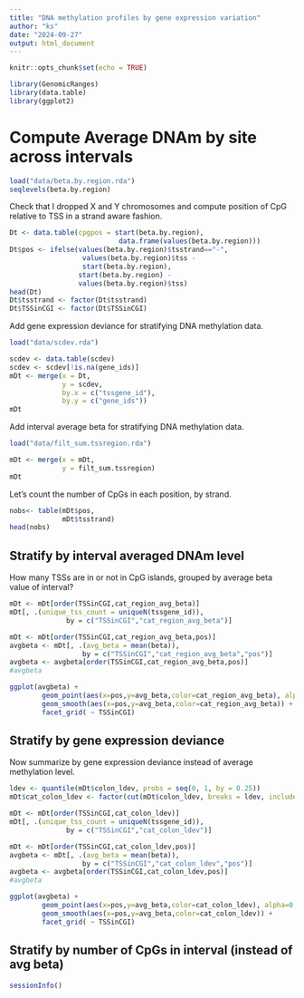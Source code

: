 ```yaml
---
title: "DNA methylation profiles by gene expression variation"
author: "ks"
date: "2024-09-27"
output: html_document
---
```


```r
knitr::opts_chunk$set(echo = TRUE)
```

```r
library(GenomicRanges)
library(data.table)
library(ggplot2)
```

# Compute Average DNAm by site across intervals

```r
load("data/beta.by.region.rda")
seqlevels(beta.by.region)
```

Check that I dropped X and Y chromosomes and compute position of CpG relative to TSS in a strand aware fashion.
```r
Dt <- data.table(cpgpos = start(beta.by.region),
                           data.frame(values(beta.by.region)))
Dt$pos <- ifelse(values(beta.by.region)$tsstrand=="-",
                  values(beta.by.region)$tss -
                  start(beta.by.region),
                 start(beta.by.region) - 
                 values(beta.by.region)$tss)
head(Dt)
Dt$tsstrand <- factor(Dt$tsstrand)
Dt$TSSinCGI <- factor(Dt$TSSinCGI)
```

Add gene expression deviance for stratifying DNA methylation data. 
```r
load("data/scdev.rda")

scdev <- data.table(scdev)
scdev <- scdev[!is.na(gene_ids)]
mDt <- merge(x = Dt,
             y = scdev,
             by.x = c("tssgene_id"),
             by.y = c("gene_ids"))
mDt
```

Add interval average beta for stratifying DNA methylation data. 
```r
load("data/filt_sum.tssregion.rda")

mDt <- merge(x = mDt,
             y = filt_sum.tssregion)
mDt
```

Let's count the number of CpGs in each position, by strand.
```r
nobs<- table(mDt$pos,
             mDt$tsstrand)
head(nobs)
```

## Stratify by interval averaged DNAm level

How many TSSs are in or not in CpG islands, grouped by average beta value of interval?
```r
mDt <- mDt[order(TSSinCGI,cat_region_avg_beta)]
mDt[, .(unique_tss_count = uniqueN(tssgene_id)), 
              by = c("TSSinCGI","cat_region_avg_beta")]
```

```r
mDt <- mDt[order(TSSinCGI,cat_region_avg_beta,pos)]
avgbeta <- mDt[, .(avg_beta = mean(beta)), 
                  by = c("TSSinCGI","cat_region_avg_beta","pos")]
avgbeta <- avgbeta[order(TSSinCGI,cat_region_avg_beta,pos)]
#avgbeta
```

```r
ggplot(avgbeta) +
        geom_point(aes(x=pos,y=avg_beta,color=cat_region_avg_beta), alpha=0.3) +
        geom_smooth(aes(x=pos,y=avg_beta,color=cat_region_avg_beta)) +
        facet_grid( ~ TSSinCGI)
```

## Stratify by gene expression deviance

Now summarize by gene expression deviance instead of average methylation level.

```r
ldev <- quantile(mDt$colon_ldev, probs = seq(0, 1, by = 0.25))
mDt$cat_colon_ldev <- factor(cut(mDt$colon_ldev, breaks = ldev, include.lowest = TRUE, labels = FALSE))

mDt <- mDt[order(TSSinCGI,cat_colon_ldev)]
mDt[, .(unique_tss_count = uniqueN(tssgene_id)), 
              by = c("TSSinCGI","cat_colon_ldev")]
```

```r
mDt <- mDt[order(TSSinCGI,cat_colon_ldev,pos)]
avgbeta <- mDt[, .(avg_beta = mean(beta)), 
                  by = c("TSSinCGI","cat_colon_ldev","pos")]
avgbeta <- avgbeta[order(TSSinCGI,cat_colon_ldev,pos)]
#avgbeta
```

```r
ggplot(avgbeta) +
        geom_point(aes(x=pos,y=avg_beta,color=cat_colon_ldev), alpha=0.2) +
        geom_smooth(aes(x=pos,y=avg_beta,color=cat_colon_ldev)) +
        facet_grid( ~ TSSinCGI)
```

## Stratify by number of CpGs in interval (instead of avg beta)




```r
sessionInfo()
```

